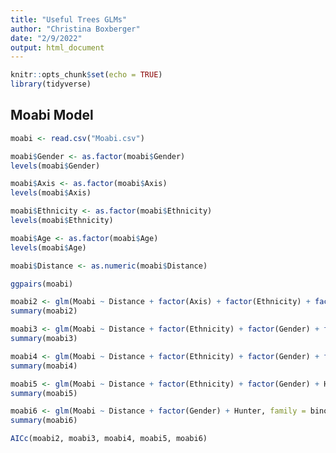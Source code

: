 ```yaml
---
title: "Useful Trees GLMs"
author: "Christina Boxberger"
date: "2/9/2022"
output: html_document
---
```


```r
knitr::opts_chunk$set(echo = TRUE)
library(tidyverse)
```

## Moabi Model

```r
moabi <- read.csv("Moabi.csv")

moabi$Gender <- as.factor(moabi$Gender)
levels(moabi$Gender)

moabi$Axis <- as.factor(moabi$Axis)
levels(moabi$Axis)

moabi$Ethnicity <- as.factor(moabi$Ethnicity)
levels(moabi$Ethnicity)

moabi$Age <- as.factor(moabi$Age)
levels(moabi$Age)

moabi$Distance <- as.numeric(moabi$Distance)

ggpairs(moabi)

moabi2 <- glm(Moabi ~ Distance + factor(Axis) + factor(Ethnicity) + factor(Gender) + factor(Age) + Farmer + Hunter, family = binomial, data = moabi)
summary(moabi2)

moabi3 <- glm(Moabi ~ Distance + factor(Ethnicity) + factor(Gender) + factor(Age) + Farmer + Hunter, family = binomial, data = moabi)
summary(moabi3)

moabi4 <- glm(Moabi ~ Distance + factor(Ethnicity) + factor(Gender) + factor(Age) + Hunter, family = binomial, data = moabi)
summary(moabi4)

moabi5 <- glm(Moabi ~ Distance + factor(Ethnicity) + factor(Gender) + Hunter, family = binomial, data = moabi)
summary(moabi5)

moabi6 <- glm(Moabi ~ Distance + factor(Gender) + Hunter, family = binomial, data = moabi)
summary(moabi6)

AICc(moabi2, moabi3, moabi4, moabi5, moabi6)

```

